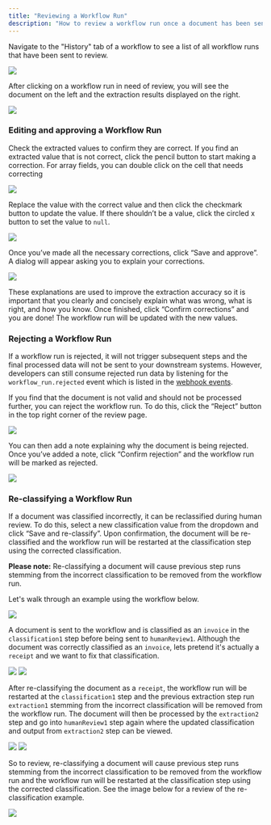 ```yaml
---
title: "Reviewing a Workflow Run"
description: "How to review a workflow run once a document has been sent to review"
---
```


Navigate to the "History" tab of a workflow to see a list of all workflow runs that have been sent to review.

![](/images/reviewing_workflow_run/history.png)

After clicking on a workflow run in need of review, you will see the document on the left and the extraction results displayed on the right.

![](/images/reviewing_workflow_run/review_page.png)

### Editing and approving a Workflow Run

Check the extracted values to confirm they are correct. If you find an extracted value that is not correct, click the pencil button to start making a correction. For array fields, you can double click on the cell that needs correcting

![](/images/reviewing_workflow_run/review_page_editing.png)

Replace the value with the correct value and then click the checkmark button to update the value. If there shouldn’t be a value, click the circled x button to set the value to `null`.

![](/images/reviewing_workflow_run/review_page_corrected.png)

Once you’ve made all the necessary corrections, click “Save and approve”. A dialog will appear asking you to explain your corrections.

![](/images/reviewing_workflow_run/review_page_confirm_corrections.png)

These explanations are used to improve the extraction accuracy so it is important that you clearly and concisely explain what was wrong, what is right, and how you know.
Once finished, click “Confirm corrections” and you are done! The workflow run will be updated with the new values.

### Rejecting a Workflow Run

If a workflow run is rejected, it will not trigger subsequent steps and the final processed data will not be sent to your downstream systems. However, developers can still consume rejected run data by listening for the `workflow_run.rejected` event which is listed in the [webhook events](/api-reference/webhooks/events#event-types).

If you find that the document is not valid and should not be processed further, you can reject the workflow run. To do this, click the “Reject” button in the top right corner of the review page.

![](/images/reviewing_workflow_run/reject_workflow.png)

You can then add a note explaining why the document is being rejected. Once you’ve added a note, click “Confirm rejection” and the workflow run will be marked as rejected.

![](/images/reviewing_workflow_run/reject_workflow_confirmation.png)

### Re-classifying a Workflow Run

If a document was classified incorrectly, it can be reclassified during human review. To do this, select a new classification value from the dropdown and click “Save and re-classify”. Upon confirmation, the document will be re-classified and the workflow run will be restarted at the classification step using the corrected classification.

**Please note:** Re-classifying a document will cause previous step runs stemming from the incorrect classification to be removed from the workflow run.

Let's walk through an example using the workflow below.

![](/images/reviewing_workflow_run/example_workflow.png)

A document is sent to the workflow and is classified as an `invoice` in the `classification1` step before being sent to `humanReview1`. Although the document was correctly classified as an `invoice`, lets pretend it's actually a `receipt` and we want to fix that classification.

![](/images/reviewing_workflow_run/correct_classification.png)
![](/images/reviewing_workflow_run/corrected_classification.png)

After re-classifying the document as a `receipt`, the workflow run will be restarted at the `classification1` step and the previous extraction step run `extraction1` stemming from the incorrect classification will be removed from the workflow run. The document will then be processed by the `extraction2` step and go into `humanReview1` step again where the updated classification and output from `extraction2` step can be viewed.

![](/images/reviewing_workflow_run/reclassification_result_classification.png)
![](/images/reviewing_workflow_run/reclassification_result_extraction.png)

So to review, re-classifying a document will cause previous step runs stemming from the incorrect classification to be removed from the workflow run and the workflow run will be restarted at the classification step using the corrected classification. See the image below for a review of the re-classification example.

![](/images/reviewing_workflow_run/example_review.png)

